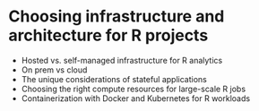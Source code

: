 # Choosing infrastructure and architecture for R projects

- Hosted vs. self-managed infrastructure for R analytics  
- On prem vs cloud  
- The unique considerations of stateful applications   
- Choosing the right compute resources for large-scale R jobs  
- Containerization with Docker and Kubernetes for R workloads
